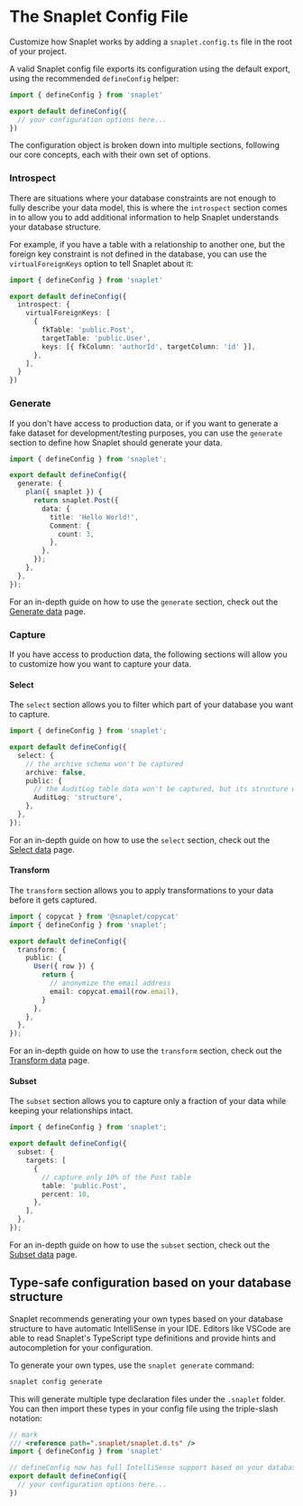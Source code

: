 # The Snaplet Config File

Customize how Snaplet works by adding a `snaplet.config.ts` file in the root of your project.

A valid Snaplet config file exports its configuration using the default export, using the recommended `defineConfig` helper:

```ts snaplet.config.ts
import { defineConfig } from 'snaplet'

export default defineConfig({
  // your configuration options here...
})
```

The configuration object is broken down into multiple sections, following our core concepts, each with their own set of options.

### Introspect

There are situations where your database constraints are not enough to fully describe your data model, this is where the `introspect` section comes in to allow you to add additional information to help Snaplet understands your database structure.

For example, if you have a table with a relationship to another one, but the foreign key constraint is not defined in the database, you can use the `virtualForeignKeys` option to tell Snaplet about it:

```ts snaplet.config.ts
import { defineConfig } from 'snaplet'

export default defineConfig({
  introspect: {
    virtualForeignKeys: [
      {
        fkTable: 'public.Post',
        targetTable: 'public.User',
        keys: [{ fkColumn: 'authorId', targetColumn: 'id' }],
      },
    ],
  }
})
```

### Generate

If you don't have access to production data, or if you want to generate a fake dataset for development/testing purposes, you can use the `generate` section to define how Snaplet should generate your data.

```ts snaplet.config.ts
import { defineConfig } from 'snaplet';

export default defineConfig({
  generate: {
    plan({ snaplet }) {
      return snaplet.Post({
        data: {
          title: 'Hello World!',
          Comment: {
            count: 3,
          },
        },
      });
    },
  },
});
```

For an in-depth guide on how to use the `generate` section, check out the [Generate data](/core-concepts/generate) page.

### Capture

If you have access to production data, the following sections will allow you to customize how you want to capture your data.

#### Select

The `select` section allows you to filter which part of your database you want to capture.

```ts snaplet.config.ts
import { defineConfig } from 'snaplet';

export default defineConfig({
  select: {
    // the archive schema won't be captured
    archive: false,
    public: {
      // the AuditLog table data won't be captured, but its structure will be
      AuditLog: 'structure',
    },
  },
});
```

For an in-depth guide on how to use the `select` section, check out the [Select data](/core-concepts/capture#select-data) page.

#### Transform

The `transform` section allows you to apply transformations to your data before it gets captured.

```ts snaplet.config.ts
import { copycat } from '@snaplet/copycat'
import { defineConfig } from 'snaplet';

export default defineConfig({
  transform: {
    public: {
      User({ row }) {
        return {
          // anonymize the email address
          email: copycat.email(row.email),
        }
      },
    },
  },
});
```

For an in-depth guide on how to use the `transform` section, check out the [Transform data](/core-concepts/capture#transform-data) page.

#### Subset

The `subset` section allows you to capture only a fraction of your data while keeping your relationships intact.

```ts snaplet.config.ts
import { defineConfig } from 'snaplet';

export default defineConfig({
  subset: {
    targets: [
      {
        // capture only 10% of the Post table
        table: 'public.Post',
        percent: 10,
      },
    ],
  },
});
```

For an in-depth guide on how to use the `subset` section, check out the [Subset data](/core-concepts/capture#subset-data) page.

## Type-safe configuration based on your database structure

Snaplet recommends generating your own types based on your database structure to have automatic IntelliSense in your IDE.
Editors like VSCode are able to read Snaplet's TypeScript type definitions and provide hints and autocompletion for your configuration.

To generate your own types, use the `snaplet generate` command:

```bash >_&nbsp;terminal
snaplet config generate
```

This will generate multiple type declaration files under the `.snaplet` folder. You can then import these types in your config file using the triple-slash notation:

```ts snaplet.config.ts
// mark
/// <reference path=".snaplet/snaplet.d.ts" />
import { defineConfig } from 'snaplet'

// defineConfig now has full IntelliSense support based on your database structure
export default defineConfig({
  // your configuration options here...
})
```